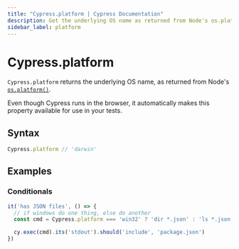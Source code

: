 ```yaml
---
title: "Cypress.platform | Cypress Documentation"
description: Get the underlying OS name as returned from Node's os.platform() in Cypress.
sidebar_label: platform
---
```


<ProductHeading product="app" />

# Cypress.platform

`Cypress.platform` returns the underlying OS name, as returned from Node's
[`os.platform()`](https://nodejs.org/api/os.html#os_os_platform).

Even though Cypress runs in the browser, it automatically makes this property
available for use in your tests.

## Syntax

```javascript
Cypress.platform // 'darwin'
```

## Examples

### Conditionals

```javascript
it('has JSON files', () => {
  // if windows do one thing, else do another
  const cmd = Cypress.platform === 'win32' ? 'dir *.json' : 'ls *.json'

  cy.exec(cmd).its('stdout').should('include', 'package.json')
})
```
